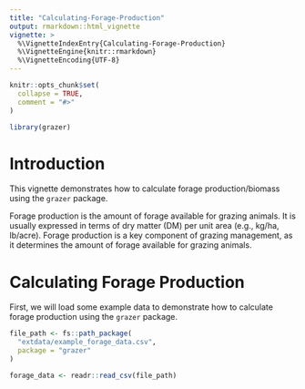 ```yaml
---
title: "Calculating-Forage-Production"
output: rmarkdown::html_vignette
vignette: >
  %\VignetteIndexEntry{Calculating-Forage-Production}
  %\VignetteEngine{knitr::rmarkdown}
  %\VignetteEncoding{UTF-8}
---
```


```r
knitr::opts_chunk$set(
  collapse = TRUE,
  comment = "#>"
)
```

```r
library(grazer)
```

# Introduction

This vignette demonstrates how to calculate forage production/biomass using the `grazer` package.

Forage production is the amount of forage available for grazing animals. It is usually expressed in terms of dry matter (DM) per unit area (e.g., kg/ha, lb/acre). Forage production is a key component of grazing management, as it determines the amount of forage available for grazing animals.

# Calculating Forage Production

First, we will load some example data to demonstrate how to calculate forage production using the `grazer` package.

```r
file_path <- fs::path_package(
  "extdata/example_forage_data.csv",
  package = "grazer"
)

forage_data <- readr::read_csv(file_path)
```
